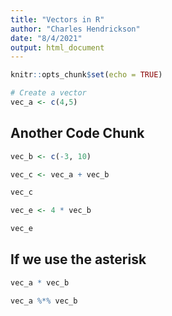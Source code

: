 ```yaml
---
title: "Vectors in R"
author: "Charles Hendrickson"
date: "8/4/2021"
output: html_document
---
```


```r
knitr::opts_chunk$set(echo = TRUE)
```

```r
# Create a vector
vec_a <- c(4,5)

```

## Another Code Chunk
```r
vec_b <- c(-3, 10)
```

```r
vec_c <- vec_a + vec_b

vec_c
```


```r

vec_e <- 4 * vec_b

vec_e

```

## If we use the asterisk

```r
vec_a * vec_b

vec_a %*% vec_b
```












